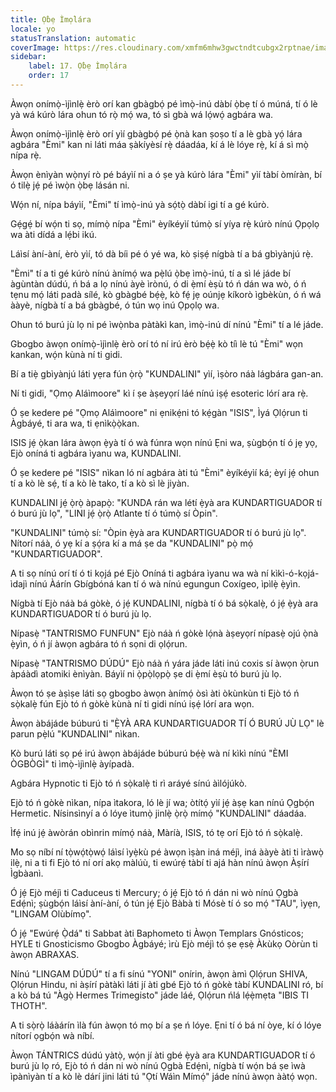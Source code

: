 ```yaml
---
title: Ọ̀bẹ Ìmọ̀lára
locale: yo
statusTranslation: automatic
coverImage: https://res.cloudinary.com/xmfm6mhw3gwctndtcubgx2rptnae/image/upload/v1741354419/small_cover_la_gran_rebelion_28716e29d2.webp
sidebar:
    label: 17. Ọ̀bẹ Ìmọ̀lára
    order: 17
---
```

Àwọn onímọ̀-ìjìnlẹ̀ èrò orí kan gbàgbọ́ pé ìmọ̀-inú dàbí ọ̀bẹ tí ó múná, tí ó lè yà wá kúrò lára ohun tó rọ̀ mọ́ wa, tó sì gbà wá lọ́wọ́ agbára wa.

Àwọn onímọ̀-ìjìnlẹ̀ èrò orí yìí gbàgbọ́ pé ọ̀nà kan ṣoṣo tí a lè gbà yọ́ lára agbára "Èmi" kan ni láti máa ṣàkíyèsí rẹ̀ dáadáa, kí á lè lóye rẹ̀, kí á sì mọ̀ nípa rẹ̀.

Àwọn ènìyàn wọ̀nyí rò pé báyìí ni a ó ṣe yà kúrò lára "Èmi" yìí tàbí òmíràn, bí ó tilẹ̀ jẹ́ pé ìwọ̀n ọ̀bẹ lásán ni.

Wọ́n ní, nípa báyìí, "Èmi" tí ìmọ̀-inú yà sọ́tọ̀ dàbí igi tí a gé kúrò.

Gẹ́gẹ́ bí wọ́n ti sọ, mímọ̀ nípa "Èmi" èyíkéyìí túmọ̀ sí yíya rẹ̀ kúrò nínú Ọpọlọ wa àti dídá a lẹ́bi ikú.

Láìsí àní-àní, èrò yìí, tó dà bíi pé ó yé wa, kò ṣiṣẹ́ nígbà tí a bá gbìyànjú rẹ̀.

"Èmi" tí a ti gé kúrò nínú ànímọ́ wa pẹ̀lú ọ̀bẹ ìmọ̀-inú, tí a sì lé jáde bí àgùntàn dúdú, ń bá a lọ nínú àyè ìrònú, ó di ẹ̀mí èṣù tó ń dán wa wò, ó ń tẹnu mọ́ láti padà sílé, kò gbàgbé bẹ́ẹ̀, kò fẹ́ jẹ oúnjẹ kíkorò ìgbèkùn, ó ń wá ààyè, nígbà tí a bá gbàgbé, ó tún wọ inú Ọpọlọ wa.

Ohun tó burú jù lọ ni pé ìwọ̀nba pàtàkì kan, ìmọ̀-inú dí nínú "Èmi" tí a lé jáde.

Gbogbo àwọn onímọ̀-ìjìnlẹ̀ èrò orí tó ní irú èrò bẹ́ẹ̀ kò tíì lè tú "Èmi" wọn kankan, wọ́n kùnà ní ti gidi.

Bí a tiẹ̀ gbìyànjú láti yẹra fún ọ̀rọ̀ "KUNDALINI" yìí, ìṣòro náà lágbára gan-an.

Ní ti gidi, "Ọmọ Aláìmoore" kì í ṣe àṣeyọrí láé nínú iṣẹ́ esoteric lórí ara rẹ̀.

Ó ṣe kedere pé "Ọmọ Aláìmoore" ni ẹnikẹ́ni tó kẹ́gàn "ISIS", Ìyá Ọlọ́run ti Àgbáyé, ti ara wa, ti ẹnìkọ̀ọ̀kan.

ISIS jẹ́ ọ̀kan lára àwọn ẹ̀yà tí ó wà fúnra wọn nínú Ẹni wa, ṣùgbọ́n tí ó jẹ yọ, Ejò oníná ti agbára ìyanu wa, KUNDALINI.

Ó ṣe kedere pé "ISIS" nìkan ló ní agbára àti tú "Èmi" èyíkéyìí ká; èyí jẹ́ ohun tí a kò lè sẹ́, tí a kò lè tako, tí a kò sì lè jiyàn.

KUNDALINI jẹ́ ọ̀rọ̀ àpapọ̀: "KUNDA rán wa létí ẹ̀yà ara KUNDARTIGUADOR tí ó burú jù lọ", "LINI jẹ́ ọ̀rọ̀ Atlante tí ó túmọ̀ sí Òpin".

"KUNDALINI" túmọ̀ sí: "Òpin ẹ̀yà ara KUNDARTIGUADOR tí ó burú jù lọ". Nítorí náà, ó yẹ kí a ṣọ́ra kí a má ṣe da "KUNDALINI" pọ̀ mọ́ "KUNDARTIGUADOR".

A ti sọ nínú orí tí ó ti kọjá pé Ejò Oníná ti agbára ìyanu wa wà ní kìkì-ó-kọjá-ìdajì nínú Àárín Gbígbóná kan tí ó wà nínú egungun Coxígeo, ìpìlẹ̀ ẹ̀yìn.

Nígbà tí Ejò náà bá gòkè, ó jẹ́ KUNDALINI, nígbà tí ó bá sọ̀kalẹ̀, ó jẹ́ ẹ̀yà ara KUNDARTIGUADOR tí ó burú jù lọ.

Nípasẹ̀ "TANTRISMO FUNFUN" Ejò náà ń gòkè lọ́nà àṣeyọrí nípasẹ̀ ojú ọ̀nà ẹ̀yìn, ó ń jí àwọn agbára tó ń sọni di ọlọ́run.

Nípasẹ̀ "TANTRISMO DÚDÚ" Ejò náà ń yára jáde láti inú coxis sí àwọn ọ̀run àpáàdì atomiki ènìyàn. Báyìí ni ọ̀pọ̀lọpọ̀ ṣe di ẹ̀mí èṣù tó burú jù lọ.

Àwọn tó ṣe àṣìṣe láti sọ gbogbo àwọn ànímọ́ òsì àti òkùnkùn ti Ejò tó ń sọ̀kalẹ̀ fún Ejò tó ń gòkè kùnà ní ti gidi nínú iṣẹ́ lórí ara wọn.

Àwọn àbájáde búburú ti "Ẹ̀YÀ ARA KUNDARTIGUADOR TÍ Ó BURÚ JÙ LỌ" lè parun pẹ̀lú "KUNDALINI" nìkan.

Kò burú láti sọ pé irú àwọn àbájáde búburú bẹ́ẹ̀ wà ní kìkì nínú "ÈMI ÒGBÒGÌ" ti ìmọ̀-ìjìnlẹ̀ àyípadà.

Agbára Hypnotic ti Ejò tó ń sọ̀kalẹ̀ ti rì aráyé sínú àìlójúkò.

Ejò tó ń gòkè nìkan, nípa ìtakora, ló lè jí wa; òtítọ́ yìí jẹ́ àṣẹ kan nínú Ọgbọ́n Hermetic. Nísinsìnyí a ó lóye ìtumọ̀ jinlẹ̀ ọ̀rọ̀ mímọ́ "KUNDALINI" dáadáa.

Ìfẹ́ inú jẹ́ àwòrán obìnrin mímọ́ náà, Màríà, ISIS, tó tẹ orí Ejò tó ń sọ̀kalẹ̀.

Mo sọ níbí ní tọ̀wọ́tọ̀wọ́ láìsí ìyẹ̀kù pé àwọn ìṣàn iná méjì, iná ààyè àti ti ìràwọ̀ ilẹ̀, ni a ti fi Ejò tó ní orí akọ màlúù, ti ewúrẹ́ tàbí ti ajá hàn nínú àwọn Àṣírí Ìgbàanì.

Ó jẹ́ Ejò méjì ti Caduceus ti Mercury; ó jẹ́ Ejò tó ń dán ni wò nínú Ọgbà Edẹ́nì; ṣùgbọ́n láìsí àní-àní, ó tún jẹ́ Ejò Bàbà ti Mósè tí ó so mọ́ "TAU", ìyẹn, "LINGAM Olùbímọ".

Ó jẹ́ "Ewúrẹ́ Ọ̀dá" ti Sabbat àti Baphometo ti Àwọn Templars Gnósticos; HYLE ti Gnosticismo Gbogbo Àgbáyé; ìrù Ejò méjì tó ṣe ẹsẹ̀ Àkùkọ Oòrùn ti àwọn ABRAXAS.

Nínú "LINGAM DÚDÚ" tí a fi sínú "YONI" onírin, àwọn àmì Ọlọ́run SHIVA, Ọlọ́run Hindu, ni àṣírí pàtàkì láti jí àti gbé Ejò tó ń gòkè tàbí KUNDALINI ró, bí a kò bá tú "Àgọ̀ Hermes Trimegisto" jáde láé, Ọlọ́run ńlá lẹ́ẹ̀mẹta "IBIS TI THOTH".

A ti sọ̀rọ̀ láàárín ìlà fún àwọn tó mọ bí a ṣe ń lóye. Ẹni tí ó bá ní òye, kí ó lóye nítorí ọgbọ́n wà níbí.

Àwọn TÁNTRICS dúdú yàtọ̀, wọ́n jí àti gbé ẹ̀yà ara KUNDARTIGUADOR tí ó burú jù lọ ró, Ejò tó ń dán ni wò nínú Ọgbà Edẹ́nì, nígbà tí wọ́n bá ṣe ìwà ìpànìyàn tí a kò lè dárí jini láti tú "Ọtí Wáìn Mímọ́" jáde nínú àwọn ààtọ́ wọn.

